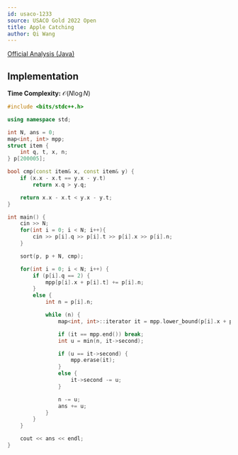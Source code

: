 ```yaml
---
id: usaco-1233
source: USACO Gold 2022 Open
title: Apple Catching
author: Qi Wang
---
```


[Official Analysis (Java)](http://www.usaco.org/current/data/sol_prob1_gold_open22.html)

## Implementation

**Time Complexity:** $\mathcal{O}(N \log N)$

<LanguageSection>

<CPPSection>

```cpp
#include <bits/stdc++.h>

using namespace std;

int N, ans = 0;
map<int, int> mpp;
struct item {
    int q, t, x, n;
} p[200005];

bool cmp(const item& x, const item& y) {
    if (x.x - x.t == y.x - y.t)
        return x.q > y.q;

    return x.x - x.t < y.x - y.t;
}

int main() {
	cin >> N;
	for(int i = 0; i < N; i++){
        cin >> p[i].q >> p[i].t >> p[i].x >> p[i].n;
	}

    sort(p, p + N, cmp);

    for(int i = 0; i < N; i++) {
        if (p[i].q == 2) {
            mpp[p[i].x + p[i].t] += p[i].n;
        }
        else {
            int n = p[i].n;

            while (n) {
                map<int, int>::iterator it = mpp.lower_bound(p[i].x + p[i].t);

                if (it == mpp.end()) break;
                int u = min(n, it->second);

                if (u == it->second) {
                    mpp.erase(it);
                }
                else {
                    it->second -= u;
                }

                n -= u;
                ans += u;
            }
        }
    }

    cout << ans << endl;
}
```

</CPPSection>

</LanguageSection>